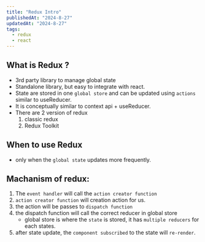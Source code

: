 ```yaml
---
title: "Redux Intro"
publishedAt: "2024-8-27"
updatedAt: "2024-8-27"
tags:
  - redux
  - react
---
```


## What is Redux ?

- 3rd party library to manage global state
- Standalone library, but easy to integrate with react.
- State are stored in one `global store` and can be updated using `actions` similar to useReducer.
- It is conceptually similar to context api + useReducer.
- There are 2 version of redux
  1. classic redux
  2. Redux Toolkit

## When to use Redux

- only when the `global state` updates more frequently.

## Machanism of redux:

1. The `event handler` will call the `action creator function`
2. `action creator function` will creation action for us.
3. the action will be passes to `dispatch function`
4. the dispatch function will call the correct reducer in global store
   - global store is where the `state` is stored, it has `multiple reducers` for each states.
5. after state update, the `component subscribed` to the state will `re-render`.
